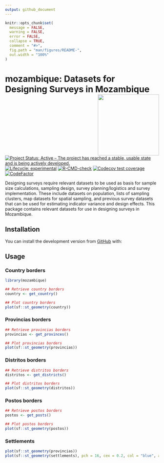 ```yaml
---
output: github_document
---
```


<!-- README.md is generated from README.Rmd. Please edit that file -->

```r
knitr::opts_chunk$set(
  message = FALSE,
  warning = FALSE,
  error = FALSE,
  collapse = TRUE,
  comment = "#>",
  fig.path = "man/figures/README-",
  out.width = "100%"
)
```

# mozambique: Datasets for Designing Surveys in Mozambique <img src="man/figures/logo.svg" width="200px" align="right"/>

<!-- badges: start -->
[![Project Status: Active – The project has reached a stable, usable state and is being actively developed.](https://www.repostatus.org/badges/latest/active.svg)](https://www.repostatus.org/#active)
[![Lifecycle: experimental](https://img.shields.io/badge/lifecycle-experimental-orange.svg)](https://www.tidyverse.org/lifecycle/#experimental)
[![R-CMD-check](https://github.com/spatialworks/mozambique/workflows/R-CMD-check/badge.svg)](https://github.com/spatialworks/mozambique/actions?query=workflow%3AR-CMD-check)
[![Codecov test coverage](https://codecov.io/gh/spatialworks/mozambique/branch/master/graph/badge.svg)](https://app.codecov.io/gh/spatialworks/mozambique?branch=master)
[![CodeFactor](https://www.codefactor.io/repository/github/spatialworks/mozambique/badge)](https://www.codefactor.io/repository/github/spatialworks/mozambique)
<!-- badges: end -->

Designing surveys require relevant datasets to be used as basis for sample size calculations, sampling design, survey planning/logistics and survey implementation. These include datasets on population, lists of sampling clusters, map datasets for spatial sampling, and previous survey datasets that can be used for estimating indicator variance and design effects. This package contains relevant datasets for use in designing surveys in Mozambique.

## Installation

You can install the development version from [GitHub](https://github.com/spatialworks/mozambique) with:

## Usage

### Country borders

```r
library(mozambique)

## Retrieve country borders
country <- get_country()

## Plot country borders
plot(sf::st_geometry(country))
```

### Provincias borders

```r
## Retrieve provincias borders
provincias <- get_provinces()

## Plot provincias borders
plot(sf::st_geometry(provincias))
```

### Distritos borders

```r
## Retrieve distritos borders
distritos <- get_districts()

## Plot distritos borders
plot(sf::st_geometry(distritos))
```

### Postos borders

```r
## Retrieve postos borders
postos <- get_posts()

## Plot postos borders
plot(sf::st_geometry(postos))
```

### Settlements

```r
plot(sf::st_geometry(provincias))
plot(sf::st_geometry(settlements), pch = 16, cex = 0.2, col = "blue", add = TRUE)
```
